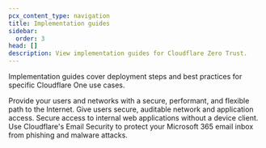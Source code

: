 ```yaml
---
pcx_content_type: navigation
title: Implementation guides
sidebar:
  order: 3
head: []
description: View implementation guides for Cloudflare Zero Trust.
---
```



Implementation guides cover deployment steps and best practices for specific Cloudflare One use cases.

<CardGrid>

<LinkTitleCard title="Secure your Internet Traffic and SaaS apps" href="/learning-paths/secure-internet-traffic/" icon="seti:lock">
	Provide your users and networks with a secure, performant, and flexible path to the Internet.
</LinkTitleCard>

<LinkTitleCard title="Replace your VPN" href="/learning-paths/secure-internet-traffic/" icon="seti:db">
	Give users secure, auditable network and application access.
</LinkTitleCard>

<LinkTitleCard title="Deploy Zero Trust Web Access" href="/learning-paths/secure-internet-traffic/" icon="laptop">
	Secure access to internal web applications without a device client.
</LinkTitleCard>

<LinkTitleCard title="Secure Microsoft 365 email with Email Security" href="/learning-paths/secure-o365-email/" icon="email">
	Use Cloudflare's Email Security to protect your Microsoft 365 email inbox from phishing and malware attacks.
</LinkTitleCard>

</CardGrid>
